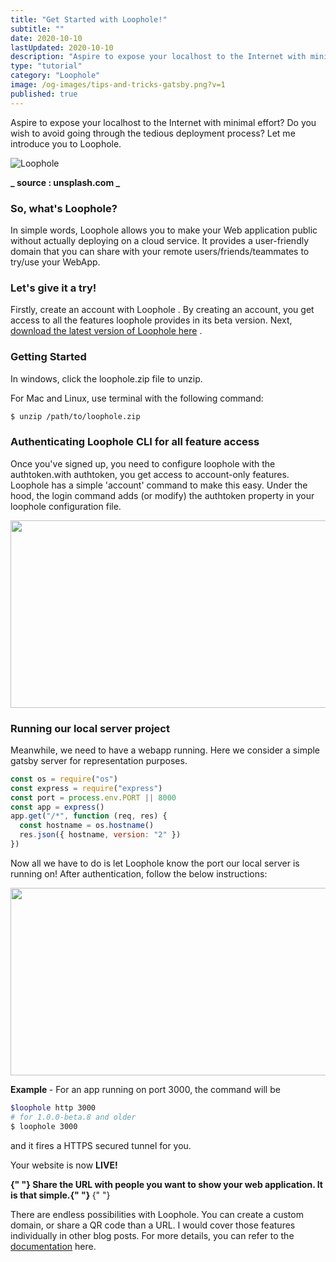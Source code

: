 ```yaml
---
title: "Get Started with Loophole!"
subtitle: ""
date: 2020-10-10
lastUpdated: 2020-10-10
description: "Aspire to expose your localhost to the Internet with minimal effort? Do you wish to avoid going through the tedious deployment process? Let me introduce you to Loophole."
type: "tutorial"
category: "Loophole"
image: /og-images/tips-and-tricks-gatsby.png?v=1
published: true
---
```


Aspire to expose your localhost to the Internet with minimal effort? Do you wish to avoid going through the tedious deployment process? Let me introduce you to Loophole.

![Loophole](./frustration.jpg)

**_ source : unsplash.com _**

### So, what's Loophole?

In simple words, Loophole allows you to make your Web application public without actually deploying on a cloud service.
It provides a user-friendly domain that you can share with your remote users/friends/teammates to try/use your WebApp.

### Let's give it a try!

Firstly, create an account with Loophole . By creating an account, you get access to all the features loophole provides in its beta version.
Next, [download the latest version of Loophole here](https://loophole.cloud/download/) .

### Getting Started

In windows, click the loophole.zip file to unzip.

For Mac and Linux, use terminal with the following command:

```bash
$ unzip /path/to/loophole.zip
```

### Authenticating Loophole CLI for all feature access

Once you've signed up, you need to configure loophole with the authtoken.with authtoken, you get access to account-only features. Loophole has a simple 'account' command to make this easy. Under the hood, the login command adds (or modify) the authtoken property in your loophole configuration file.

<img
  src="https://media.giphy.com/media/RIVro0qUotHhlDTLbe/source.gif"
  width="960"
  height="300"
/>

### Running our local server project

Meanwhile, we need to have a webapp running. Here we consider a simple gatsby server for representation purposes.

```js title=mywebsite.js
const os = require("os")
const express = require("express")
const port = process.env.PORT || 8000
const app = express()
app.get("/*", function (req, res) {
  const hostname = os.hostname()
  res.json({ hostname, version: "2" })
})
```

Now all we have to do is let Loophole know the port our local server is running on! After authentication, follow the below instructions:

<img
  src="https://media.giphy.com/media/9tZZ0SznwTWR0r0xUq/source.gif"
  width="900"
  height="300"
/>

<b> Example </b> - For an app running on port 3000, the command will be

```bash
$loophole http 3000
# for 1.0.0-beta.8 and older
$ loophole 3000
```

and it fires a HTTPS secured tunnel for you.

Your website is now <b> LIVE! </b >

<b>
  {" "}
  Share the URL with people you want to show your web application. It is that simple.{" "}
</b>{" "}

There are endless possibilities with Loophole. You can create a custom domain, or share a QR code than a URL.
I would cover those features individually in other blog posts. For more details, you can refer to the [documentation](https://loophole.cloud/docs/) here.
